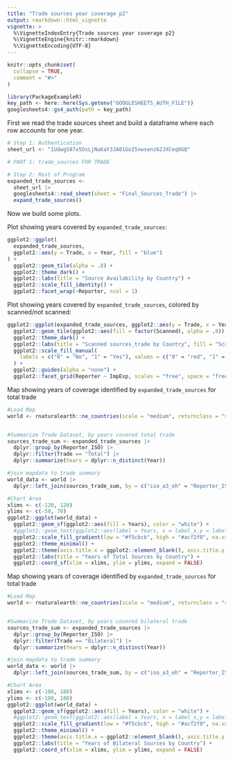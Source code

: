 ```yaml
---
title: "Trade sources year coverage p2"
output: rmarkdown::html_vignette
vignette: >
  %\VignetteIndexEntry{Trade sources year coverage p2}
  %\VignetteEngine{knitr::rmarkdown}
  %\VignetteEncoding{UTF-8}
---
```


```r
knitr::opts_chunk$set(
  collapse = TRUE,
  comment = "#>"
)
```

```r
library(PackageExampleR)
key_path <- here::here(Sys.getenv("GOOGLESHEETS_AUTH_FILE"))
googlesheets4::gs4_auth(path = key_path)
```

First we read the trade sources sheet and build a dataframe where each row accounts for one year.
```r
# Step 1: Authentication
sheet_url <- "1UdwgS87x5OsLjNuKaY3JA01GoI5nwsenz62JXCeq0GQ"

# PART 1: trade_sources FOR TRADE

# Step 2: Rest of Program
expanded_trade_sources <-
  sheet_url |>
  googlesheets4::read_sheet(sheet = "Final_Sources_Trade") |>
  expand_trade_sources()
```

Now we build some plots.

Plot showing years covered by `expanded_trade_sources`:
```r
ggplot2::ggplot(
  expanded_trade_sources,
  ggplot2::aes(y = Trade, x = Year, fill = "blue")
) +
  ggplot2::geom_tile(alpha = .8) +
  ggplot2::theme_dark() +
  ggplot2::labs(title = "Source Availability by Country") +
  ggplot2::scale_fill_identity() +
  ggplot2::facet_wrap(~Reporter, ncol = 1)
```

Plot showing years covered by `expanded_trade_sources`, colored by scanned/not scanned:
```r
ggplot2::ggplot(expanded_trade_sources, ggplot2::aes(y = Trade, x = Year)) +
  ggplot2::geom_tile(ggplot2::aes(fill = factor(Scanned), alpha = .8)) +
  ggplot2::theme_dark() +
  ggplot2::labs(title = "Scanned sources_trade by Country", fill = "Scanned") +
  ggplot2::scale_fill_manual(
    labels = c("0" = "No", "1" = "Yes"), values = c("0" = "red", "1" = "green")
  ) +
  ggplot2::guides(alpha = "none") +
  ggplot2::facet_grid(Reporter ~ ImpExp, scales = "free", space = "free_y")
```

Map showing years of coverage identified by `expanded_trade_sources` for total trade

```r
#Load Map
world <- rnaturalearth::ne_countries(scale = "medium", returnclass = "sf")


#Summarize Trade Dataset, by years covered total trade
sources_trade_sum <- expanded_trade_sources |>
  dplyr::group_by(Reporter_ISO) |>
  dplyr::filter(Trade == "Total") |>
  dplyr::summarize(Years = dplyr::n_distinct(Year))

#join mapdata to trade summary
world_data <- world |>
  dplyr::left_join(sources_trade_sum, by = c("iso_a3_eh" = "Reporter_ISO"))

#Chart Area
xlims <- c(-120, 120)
ylims <- c(-50, 70)
ggplot2::ggplot(world_data) +
  ggplot2::geom_sf(ggplot2::aes(fill = Years), color = "white") +
  #ggplot2::geom_text(ggplot2::aes(label = Years, x = label_x,y = label_y)) +
  ggplot2::scale_fill_gradient(low = "#f5cbcb", high = "#acf2f0", na.value = "grey90", name = "Years") +
  ggplot2::theme_minimal() +
  ggplot2::theme(axis.title.x = ggplot2::element_blank(), axis.title.y = ggplot2::element_blank()) +
  ggplot2::labs(title = "Years of Total Sources by Country") +
  ggplot2::coord_sf(xlim = xlims, ylim = ylims, expand = FALSE)
```

Map showing years of coverage identified by `expanded_trade_sources` for total trade

```r
#Load Map
world <- rnaturalearth::ne_countries(scale = "medium", returnclass = "sf")


#Summarize Trade Dataset, by years covered bilateral trade
sources_trade_sum <- expanded_trade_sources |>
  dplyr::group_by(Reporter_ISO) |>
  dplyr::filter(Trade == "Bilateral") |>
  dplyr::summarize(Years = dplyr::n_distinct(Year))

#join mapdata to trade summary
world_data <- world |>
  dplyr::left_join(sources_trade_sum, by = c("iso_a3_eh" = "Reporter_ISO"))

#Chart Area
xlims <- c(-180, 180)
ylims <- c(-180, 180)
ggplot2::ggplot(world_data) +
  ggplot2::geom_sf(ggplot2::aes(fill = Years), color = "white") +
  #ggplot2::geom_text(ggplot2::aes(label = Years, x = label_x,y = label_y)) +
  ggplot2::scale_fill_gradient(low = "#f5cbcb", high = "#acf2f0", na.value = "grey90", name = "Years") +
  ggplot2::theme_minimal() +
  ggplot2::theme(axis.title.x = ggplot2::element_blank(), axis.title.y = ggplot2::element_blank()) +
  ggplot2::labs(title = "Years of Bilateral Sources by Country") +
  ggplot2::coord_sf(xlim = xlims, ylim = ylims, expand = FALSE)
```